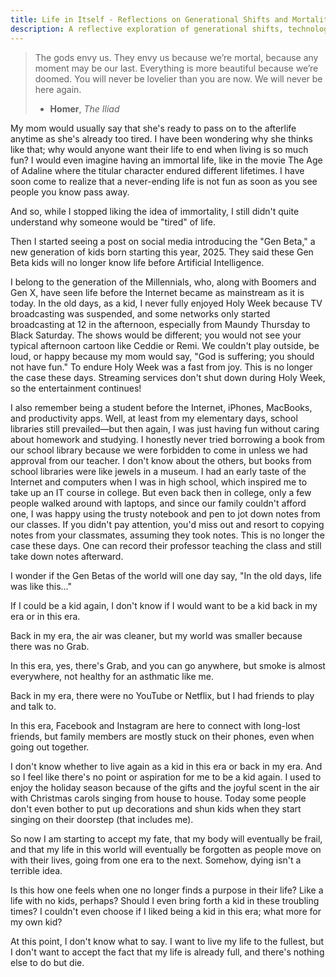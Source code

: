```yaml
---
title: Life in Itself - Reflections on Generational Shifts and Mortality
description: A reflective exploration of generational shifts, technology's impact on life, and evolving perspectives on mortality and purpose
---
```


> The gods envy us. They envy us because we’re mortal, because any moment may be our last. Everything is more beautiful because we’re doomed. You will never be lovelier than you are now. We will never be here again.
> - **Homer**, *The Iliad* 

My mom would usually say that she's ready to pass on to the afterlife anytime as she's already too tired. I have been wondering why she thinks like that; why would anyone want their life to end when living is so much fun? I would even imagine having an immortal life, like in the movie The Age of Adaline where the titular character endured different lifetimes. I have soon come to realize that a never-ending life is not fun as soon as you see people you know pass away.

And so, while I stopped liking the idea of immortality, I still didn't quite understand why someone would be "tired" of life.

Then I started seeing a post on social media introducing the "Gen Beta," a new generation of kids born starting this year, 2025. They said these Gen Beta kids will no longer know life before Artificial Intelligence.

I belong to the generation of the Millennials, who, along with Boomers and Gen X, have seen life before the Internet became as mainstream as it is today. In the old days, as a kid, I never fully enjoyed Holy Week because TV broadcasting was suspended, and some networks only started broadcasting at 12 in the afternoon, especially from Maundy Thursday to Black Saturday. The shows would be different; you would not see your typical afternoon cartoon like Ceddie or Remi. We couldn't play outside, be loud, or happy because my mom would say, "God is suffering; you should not have fun." To endure Holy Week was a fast from joy. This is no longer the case these days. Streaming services don't shut down during Holy Week, so the entertainment continues!

I also remember being a student before the Internet, iPhones, MacBooks, and productivity apps. Well, at least from my elementary days, school libraries still prevailed—but then again, I was just having fun without caring about homework and studying. I honestly never tried borrowing a book from our school library because we were forbidden to come in unless we had approval from our teacher. I don't know about the others, but books from school libraries were like jewels in a museum. I had an early taste of the Internet and computers when I was in high school, which inspired me to take up an IT course in college. But even back then in college, only a few people walked around with laptops, and since our family couldn't afford one, I was happy using the trusty notebook and pen to jot down notes from our classes. If you didn't pay attention, you'd miss out and resort to copying notes from your classmates, assuming they took notes. This is no longer the case these days. One can record their professor teaching the class and still take down notes afterward.

I wonder if the Gen Betas of the world will one day say, "In the old days, life was like this..."

If I could be a kid again, I don't know if I would want to be a kid back in my era or in this era.

Back in my era, the air was cleaner, but my world was smaller because there was no Grab.

In this era, yes, there's Grab, and you can go anywhere, but smoke is almost everywhere, not healthy for an asthmatic like me.

Back in my era, there were no YouTube or Netflix, but I had friends to play and talk to.

In this era, Facebook and Instagram are here to connect with long-lost friends, but family members are mostly stuck on their phones, even when going out together.

I don't know whether to live again as a kid in this era or back in my era. And so I feel like there's no point or aspiration for me to be a kid again. I used to enjoy the holiday season because of the gifts and the joyful scent in the air with Christmas carols singing from house to house. Today some people don't even bother to put up decorations and shun kids when they start singing on their doorstep (that includes me).

So now I am starting to accept my fate, that my body will eventually be frail, and that my life in this world will eventually be forgotten as people move on with their lives, going from one era to the next. Somehow, dying isn't a terrible idea.

Is this how one feels when one no longer finds a purpose in their life? Like a life with no kids, perhaps? Should I even bring forth a kid in these troubling times? I couldn't even choose if I liked being a kid in this era; what more for my own kid?

At this point, I don't know what to say. I want to live my life to the fullest, but I don't want to accept the fact that my life is already full, and there's nothing else to do but die.
